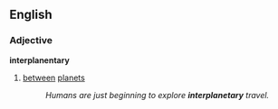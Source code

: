 ==English==
===Adjective===
'''interplanentary'''
#[[between]] [[planet]]s
#:''Humans are just beginning to explore '''interplanetary''' travel.''